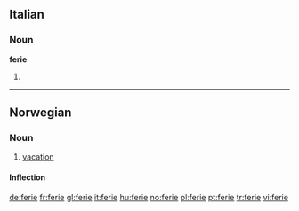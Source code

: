 ==Italian==

===Noun===
'''ferie''' {{f}}

# {{plural of|[[feria]]|lang=Italian}}

----

==Norwegian==

===Noun===
{{infl|no|noun}}

# [[vacation]]

====Inflection====
{{no-noun|m1|stem=feri}}

[[de:ferie]]
[[fr:ferie]]
[[gl:ferie]]
[[it:ferie]]
[[hu:ferie]]
[[no:ferie]]
[[pl:ferie]]
[[pt:ferie]]
[[tr:ferie]]
[[vi:ferie]]